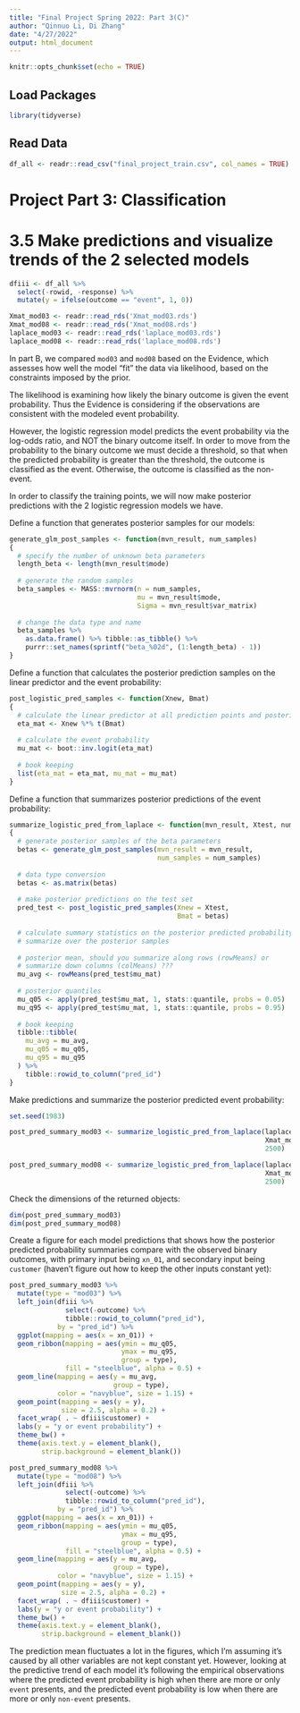 ```yaml
---
title: "Final Project Spring 2022: Part 3(C)"
author: "Qinnuo Li, Di Zhang"
date: "4/27/2022"
output: html_document
---
```


```r
knitr::opts_chunk$set(echo = TRUE)
```

## Load Packages

```r
library(tidyverse)
```

## Read Data

```r
df_all <- readr::read_csv("final_project_train.csv", col_names = TRUE)
```

# Project Part 3: Classification

# 3.5 Make predictions and visualize trends of the 2 selected models

```r
dfiii <- df_all %>% 
  select(-rowid, -response) %>%
  mutate(y = ifelse(outcome == "event", 1, 0))
```

```r
Xmat_mod03 <- readr::read_rds('Xmat_mod03.rds')
Xmat_mod08 <- readr::read_rds('Xmat_mod08.rds')
laplace_mod03 <- readr::read_rds('laplace_mod03.rds')
laplace_mod08 <- readr::read_rds('laplace_mod08.rds')
```

In part B, we compared `mod03` and `mod08` based on the Evidence, which assesses how well the model "fit" the data via likelihood, based on the constraints imposed by the prior.  

The likelihood is examining how likely the binary outcome is given the event probability. Thus the Evidence is considering if the observations are consistent with the modeled event probability.  

However, the logistic regression model predicts the event probability via the log-odds ratio, and NOT the binary outcome itself. In order to move from the probability to the binary outcome we must decide a threshold, so that when the predicted probability is greater than the threshold, the outcome is classified as the event. Otherwise, the outcome is classified as the non-event.  

In order to classify the training points, we will now make posterior predictions with the 2 logistic regression models we have.  

Define a function that generates posterior samples for our models:
```r
generate_glm_post_samples <- function(mvn_result, num_samples)
{
  # specify the number of unknown beta parameters
  length_beta <- length(mvn_result$mode)
  
  # generate the random samples
  beta_samples <- MASS::mvrnorm(n = num_samples,
                                mu = mvn_result$mode,
                                Sigma = mvn_result$var_matrix)
  
  # change the data type and name
  beta_samples %>% 
    as.data.frame() %>% tibble::as_tibble() %>% 
    purrr::set_names(sprintf("beta_%02d", (1:length_beta) - 1))
}
```

Define a function that calculates the posterior prediction samples on the linear predictor and the event probability:
```r
post_logistic_pred_samples <- function(Xnew, Bmat)
{
  # calculate the linear predictor at all prediction points and posterior samples
  eta_mat <- Xnew %*% t(Bmat)
  
  # calculate the event probability
  mu_mat <- boot::inv.logit(eta_mat)
  
  # book keeping
  list(eta_mat = eta_mat, mu_mat = mu_mat)
}
```

Define a function that summarizes posterior predictions of the event probability:
```r
summarize_logistic_pred_from_laplace <- function(mvn_result, Xtest, num_samples)
{
  # generate posterior samples of the beta parameters
  betas <- generate_glm_post_samples(mvn_result = mvn_result,
                                     num_samples = num_samples)
  
  # data type conversion
  betas <- as.matrix(betas)
  
  # make posterior predictions on the test set
  pred_test <- post_logistic_pred_samples(Xnew = Xtest,
                                          Bmat = betas)
  
  # calculate summary statistics on the posterior predicted probability
  # summarize over the posterior samples
  
  # posterior mean, should you summarize along rows (rowMeans) or 
  # summarize down columns (colMeans) ???
  mu_avg <- rowMeans(pred_test$mu_mat)
  
  # posterior quantiles
  mu_q05 <- apply(pred_test$mu_mat, 1, stats::quantile, probs = 0.05)
  mu_q95 <- apply(pred_test$mu_mat, 1, stats::quantile, probs = 0.95)
  
  # book keeping
  tibble::tibble(
    mu_avg = mu_avg,
    mu_q05 = mu_q05,
    mu_q95 = mu_q95
  ) %>% 
    tibble::rowid_to_column("pred_id")
}
```

Make predictions and summarize the posterior predicted event probability:
```r
set.seed(1983) 

post_pred_summary_mod03 <- summarize_logistic_pred_from_laplace(laplace_mod03,
                                                                Xmat_mod03,
                                                                2500)

post_pred_summary_mod08 <- summarize_logistic_pred_from_laplace(laplace_mod08,
                                                                Xmat_mod08,
                                                                2500)
```

Check the dimensions of the returned objects:
```r
dim(post_pred_summary_mod03)
dim(post_pred_summary_mod08)
```

Create a figure for each model predictions that shows how the posterior predicted probability summaries compare with the observed binary outcomes, with primary input being `xn_01`, and secondary input being `customer`
(haven't figure out how to keep the other inputs constant yet):
```r
post_pred_summary_mod03 %>% 
  mutate(type = "mod03") %>%
  left_join(dfiii %>%
              select(-outcome) %>%
              tibble::rowid_to_column("pred_id"),
            by = "pred_id") %>% 
  ggplot(mapping = aes(x = xn_01)) +
  geom_ribbon(mapping = aes(ymin = mu_q05,
                            ymax = mu_q95,
                            group = type),
              fill = "steelblue", alpha = 0.5) +
  geom_line(mapping = aes(y = mu_avg,
                          group = type),
            color = "navyblue", size = 1.15) +
  geom_point(mapping = aes(y = y),
             size = 2.5, alpha = 0.2) +
  facet_wrap( . ~ dfiii$customer) +
  labs(y = "y or event probability") +
  theme_bw() + 
  theme(axis.text.y = element_blank(),
        strip.background = element_blank())
```

```r
post_pred_summary_mod08 %>% 
  mutate(type = "mod08") %>%
  left_join(dfiii %>%
              select(-outcome) %>%
              tibble::rowid_to_column("pred_id"),
            by = "pred_id") %>% 
  ggplot(mapping = aes(x = xn_01)) +
  geom_ribbon(mapping = aes(ymin = mu_q05,
                            ymax = mu_q95,
                            group = type),
              fill = "steelblue", alpha = 0.5) +
  geom_line(mapping = aes(y = mu_avg,
                          group = type),
            color = "navyblue", size = 1.15) +
  geom_point(mapping = aes(y = y),
             size = 2.5, alpha = 0.2) +
  facet_wrap( . ~ dfiii$customer) +
  labs(y = "y or event probability") +
  theme_bw() + 
  theme(axis.text.y = element_blank(),
        strip.background = element_blank())
```

The prediction mean fluctuates a lot in the figures, which I'm assuming it's caused by all other variables are not kept constant yet. However, looking at the predictive trend of each model it's following the empirical observations where the predicted event probability is high when there are more or only `event` presents, and the predicted event probability is low when there are more or only `non-event` presents.  